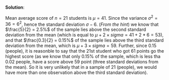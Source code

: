 

\color{blue}

**Solution**:

Mean average score of $n=21$ students is $\mu = 41$. Since the variance $\sigma^2=36=6^2$, hence the standard deviation $\sigma - 6$. (*From the hint*) we know that $\frac{5}{2} = 2.5%$ of the sample lies above the second standard deviation from the mean (which is equal to $\mu + 2\times sigma = 41 + 2*6 = 53$), and that $\frac{0.3}{2} = 0.15%$ of the sample lies above the third standard deviation from the mean, which is $\mu + 3\times sigma = 59$. Further, since $0.15% \text{ of } 21 = 0.0015 \times 21 < 0.02$ (people), it is reasonble to say that the 21st student who got 61 points go the highest score (as we know that only 0.15% of the sample, which is less tha 0.02 people, have a score above 59 point (three standard deviations from the mean). So it is very unlikely that in a sample of 21 (people), we would have more than one observation above the third standard deviation).

\color{black}



